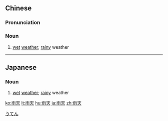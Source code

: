 ==Chinese==
{{zh-forms}}

===Pronunciation===
{{zh-pron
|m=yǔtiān
|c=jyu5 tin1
|cat=n
}}

===Noun===
{{zh-noun}}

# [[wet]] [[weather]]; [[rainy]] weather

{{zh-cat|Weather}}

----

==Japanese==
{{ja-kanjitab|う|てん|yomi=o}}

===Noun===
{{ja-noun|うてん}}

# [[wet]] [[weather]]; [[rainy]] weather

[[Category:ja:Weather|うてん]]

[[ko:雨天]]
[[lt:雨天]]
[[hu:雨天]]
[[ja:雨天]]
[[zh:雨天]]